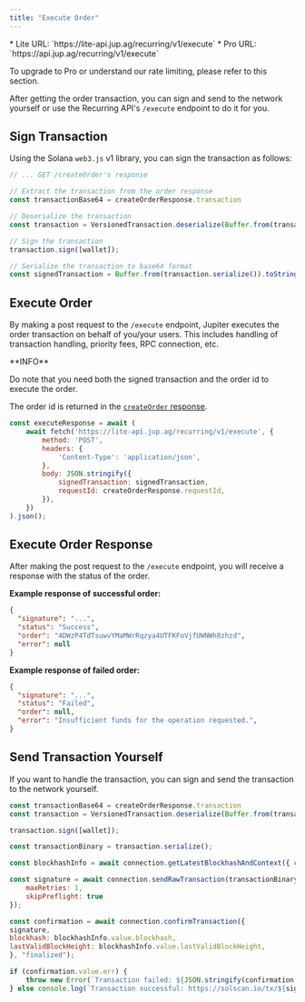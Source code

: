 ```yaml
---
title: "Execute Order"
---
```


<Note>
  * Lite URL: `https://lite-api.jup.ag/recurring/v1/execute`
  * Pro URL: `https://api.jup.ag/recurring/v1/execute`

  To upgrade to Pro or understand our rate limiting, please refer to this section.

  <CardGroup>
    <Card title="API Key Setup" href="/api-setup" icon="key" horizontal/>
    <Card title="API Rate Limit" href="/api-rate-limit" icon="gauge" horizontal/>
  </CardGroup>
</Note>

After getting the order transaction, you can sign and send to the network yourself or use the Recurring API's `/execute` endpoint to do it for you.

## Sign Transaction

Using the Solana `web3.js` v1 library, you can sign the transaction as follows:

```js
// ... GET /createOrder's response

// Extract the transaction from the order response
const transactionBase64 = createOrderResponse.transaction

// Deserialize the transaction
const transaction = VersionedTransaction.deserialize(Buffer.from(transactionBase64, 'base64'));

// Sign the transaction
transaction.sign([wallet]);

// Serialize the transaction to base64 format
const signedTransaction = Buffer.from(transaction.serialize()).toString('base64');
```

## Execute Order

By making a post request to the `/execute` endpoint, Jupiter executes the order transaction on behalf of you/your users. This includes handling of transaction handling, priority fees, RPC connection, etc.

<Note>
  **INFO**

  Do note that you need both the signed transaction and the order id to execute the order.

  The order id is returned in the [`createOrder` response](/recurring-api/create-order).
</Note>

```js
const executeResponse = await (
    await fetch('https://lite-api.jup.ag/recurring/v1/execute', {
        method: 'POST',
        headers: {
            'Content-Type': 'application/json',
        },
        body: JSON.stringify({
            signedTransaction: signedTransaction,
            requestId: createOrderResponse.requestId,
        }),
    })
).json();
```

## Execute Order Response

After making the post request to the `/execute` endpoint, you will receive a response with the status of the order.

**Example response of successful order:**

```json
{
  "signature": "...",
  "status": "Success",
  "order": "4DWzP4TdTsuwvYMaMWrRqzya4UTFKFoVjfUWNWh8zhzd",
  "error": null
}
```

**Example response of failed order:**

```json
{
  "signature": "...",
  "status": "Failed",
  "order": null,
  "error": "Insufficient funds for the operation requested.",
}
```

## Send Transaction Yourself

If you want to handle the transaction, you can sign and send the transaction to the network yourself.

```js expandable
const transactionBase64 = createOrderResponse.transaction
const transaction = VersionedTransaction.deserialize(Buffer.from(transactionBase64, 'base64'));

transaction.sign([wallet]);

const transactionBinary = transaction.serialize();

const blockhashInfo = await connection.getLatestBlockhashAndContext({ commitment: "finalized" });

const signature = await connection.sendRawTransaction(transactionBinary, {
    maxRetries: 1,
    skipPreflight: true
});

const confirmation = await connection.confirmTransaction({
signature,
blockhash: blockhashInfo.value.blockhash,
lastValidBlockHeight: blockhashInfo.value.lastValidBlockHeight,
}, "finalized");

if (confirmation.value.err) {
    throw new Error(`Transaction failed: ${JSON.stringify(confirmation.value.err)}\n\nhttps://solscan.io/tx/${signature}`);
} else console.log(`Transaction successful: https://solscan.io/tx/${signature}`);
```
